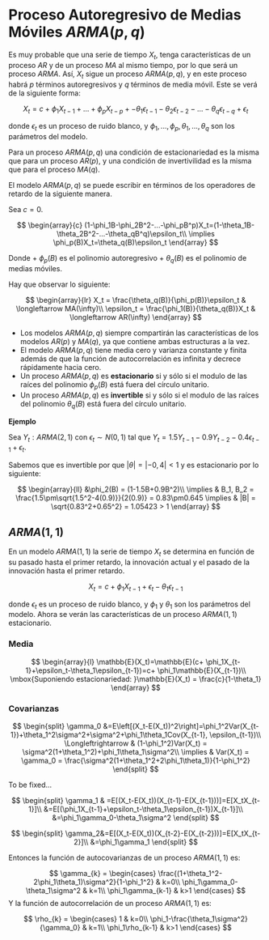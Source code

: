 # Proceso Autoregresivo de Medias Móviles $ARMA(p,q)$           

Es muy probable que una serie de tiempo $X_t$, tenga características de un proceso $AR$ y de un proceso $MA$ al mismo tiempo, por lo que será un proceso $ARMA$. Así, $X_t$ sigue un proceso $ARMA(p,q)$, y en este proceso habrá $p$  términos autoregresivos y $q$   términos de media móvil. Este se verá de la siguiente forma: 

$$
X_t=c+ \phi_1X_{t-1}+...+\phi_pX_{t-p}+-\theta_1\epsilon_{t-1}-\theta_2\epsilon_{t-2}-...-\theta_q\epsilon_{t-q}+\epsilon_t
$$
  
donde $\epsilon_t$ es un proceso de ruido blanco, y $\phi_1,...,\phi_p,\theta_1,...,\theta_q$ son los parámetros del modelo.

Para un proceso $ARMA(p,q)$ una condición de estacionariedad es la misma que para un proceso $AR(p)$, y una condición de invertivilidad es la misma que para el proceso $MA(q)$.

El modelo $ARMA(p,q)$ se puede escribir en términos de los operadores de retardo de la siguiente manera.

Sea $c = 0$.

$$
\begin{array}{c}
(1-\phi_1B-\phi_2B^2-...-\phi_pB^p)X_t=(1-\theta_1B-\theta_2B^2-...-\theta_qB^q)\epsilon_t\\
\implies \phi_p(B)X_t=\theta_q(B)\epsilon_t
\end{array}
$$

Donde
+ $\phi_p(B)$ es el polinomio autoregresivo
+ $\theta_q(B)$ es el polinomio de medias móviles.

Hay que observar lo siguiente:

$$
\begin{array}{lr}
X_t = \frac{\theta_q(B)}{\phi_p(B)}\epsilon_t & \longleftarrow MA(\infty)\\
\epsilon_t = \frac{\phi_1(B)}{\theta_q(B)}X_t & \longleftarrow AR(\infty)
\end{array}
$$

+ Los modelos $ARMA(p,q)$ siempre compartirán las características de los modelos $AR(p)$ y $MA(q)$, ya que contiene ambas estructuras a la vez. 
+ El modelo $ARMA(p,q)$ tiene media cero y varianza constante y finita además de que la función de autocorrelación es infinita y decrece rápidamente hacia cero.    
+ Un proceso $ARMA(p,q)$ es **estacionario** si y sólo si el modulo de las raíces del polinomio $\phi_p(B)$ está fuera del círculo unitario.
+ Un proceso $ARMA(p,q)$ es **invertible** si y sólo si el modulo de las raíces del polinomio $\theta_q(B)$ está fuera del círculo unitario.

**Ejemplo**

Sea $Y_t: ARMA(2,1)$ con $\epsilon_t\sim N(0,1)$ tal que $Y_t = 1.5Y_{t-1}-0.9Y_{t-2}-0.4\epsilon_{t-1}+\epsilon_t$.

Sabemos que es invertible por que $|\theta| = |-0,4|<1$ y es estacionario por lo siguiente:

$$
\begin{array}{ll}
&\phi_2(B) = (1-1.5B+0.9B^2)\\
\implies & B_1, B_2 = \frac{1.5\pm\sqrt{1.5^2-4(0.9)}}{2(0.9)} = 0.83\pm0.645
\implies & |B| = \sqrt{0.83^2+0.65^2} = 1.05423 > 1
\end{array}
$$

## $ARMA(1,1)$

En un modelo $ARMA(1,1)$ la serie de tiempo $X_t$ se determina en función de su pasado hasta el primer retardo, la innovación actual y el pasado de la innovación hasta el primer retardo.     


$$
X_t=c+ \phi_1X_{t-1}+\epsilon_t-\theta_1\epsilon_{t-1}
$$

donde $\epsilon_t$ es un proceso de ruido blanco, y $\phi_1$ y $\theta_1$ son los parámetros del modelo. Ahora se verán las características de un proceso $ARMA(1,1)$ estacionario.

### Media

$$
\begin{array}{l}
\mathbb{E}(X_t)=\mathbb{E}(c+ \phi_1X_{t-1}+\epsilon_t-\theta_1\epsilon_{t-1})=c+ \phi_1\mathbb{E}(X_{t-1})\\
\mbox{Suponiendo estacionariedad: }\mathbb{E}(X_t) = \frac{c}{1-\theta_1}
\end{array}
$$

### Covarianzas

$$
\begin{split}
\gamma_0 &=E\left[(X_t-E(X_t))^2\right]=\phi_1^2Var(X_{t-1})+\theta_1^2\sigma^2+\sigma^2+\phi_1\theta_1Cov(X_{t-1}, \epsilon_{t-1})\\
\Longleftrightarrow & (1-\phi_1^2)Var(X_t) = \sigma^2(1+\theta_1^2)+\phi_1\theta_1\sigma^2\\
\implies & Var(X_t) = \gamma_0 = \frac{\sigma^2(1+\theta_1^2+2\phi_1\theta_1)}{1-\phi_1^2}
\end{split}
$$

To be fixed...

$$
\begin{split}
\gamma_1 & =E[(X_t-E(X_t))(X_{t-1}-E(X_{t-1}))]=E[X_tX_{t-1}]\\
&=E[(\phi_1X_{t-1}+\epsilon_t-\theta_1\epsilon_{t-1})X_{t-1}]\\
&=\phi_1\gamma_0-\theta_1\sigma^2
\end{split}
$$

$$
\begin{split}
\gamma_2&=E[(X_t-E(X_t))(X_{t-2}-E(X_{t-2}))]=E[X_tX_{t-2}]\\
&=\phi_1\gamma_1
\end{split}
$$

Entonces la función de autocovarianzas de un proceso $ARMA(1,1)$ es:


$$  
\gamma_{k} =
\begin{cases}
\frac{(1+\theta_1^2-2\phi_1\theta_1)\sigma^2}{1-\phi_1^2} & k=0\\
\phi_1\gamma_0-\theta_1\sigma^2 & k=1\\
\phi_1\gamma_{k-1} & k>1
\end{cases}       
$$
Y la función de autocorrelación de un proceso $ARMA(1,1)$ es:

$$ 
\rho_{k} =
\begin{cases}
1 & k=0\\
\phi_1-\frac{\theta_1\sigma^2}{\gamma_0} & k=1\\
\phi_1\rho_{k-1} & k>1
\end{cases}       
$$
